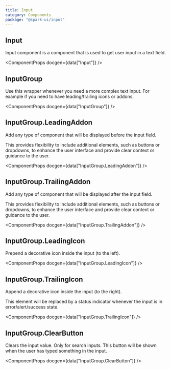 ```yaml
---
title: Input
category: Components
package: "@spark-ui/input"
---
```



## Input

Input component is a component that is used to get user input in a text field.

<ComponentProps docgen={data["Input"]} />

## InputGroup

Use this wrapper whenever you need a more complex text input. For example if you need to have leading/trailing icons or addons.

<ComponentProps docgen={data["InputGroup"]} />

## InputGroup.LeadingAddon

Add any type of component that will be displayed before the input field.

This provides flexibility to include additional elements, such as buttons or dropdowns, to enhance the user interface and provide clear context or guidance to the user.

<ComponentProps docgen={data["InputGroup.LeadingAddon"]} />

## InputGroup.TrailingAddon

Add any type of component that will be displayed after the input field.

This provides flexibility to include additional elements, such as buttons or dropdowns, to enhance the user interface and provide clear context or guidance to the user.

<ComponentProps docgen={data["InputGroup.TrailingAddon"]} />

## InputGroup.LeadingIcon

Prepend a decorative icon inside the input (to the left).

<ComponentProps docgen={data["InputGroup.LeadingIcon"]} />

## InputGroup.TrailingIcon

Append a decorative icon inside the input (to the right).

This element will be replaced by a status indicator whenever the input is in error/alert/success state.

<ComponentProps docgen={data["InputGroup.TrailingIcon"]} />

## InputGroup.ClearButton

Clears the input value. Only for search inputs. This button will be shown when the user has typed something in the input.

<ComponentProps docgen={data["InputGroup.ClearButton"]} />

